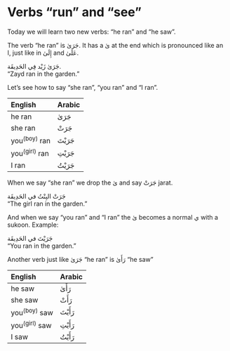 # Verbs "run" and "see"

Today we will learn two new verbs: "he ran" and "he saw".

The verb "he ran" is [جَرَىٰ]{.ar}. It has a [ىٰ]{.ar} at the end which is pronounced like an [ا]{.ar}, just like in [إِلَىٰ]{.ar} and [عَلَىٰ]{.ar}.

[جَرَىٰ زَيْد فِي الحَدِيقَة.]{.ar}  
"Zayd ran in the garden."

Let's see how to say "she ran", "you ran" and "I ran".

| English | Arabic |
|:--------------------|:--------------|
|he ran           | [جَرَىٰ]{.ar} | 
|she ran          | [جَرَتْ]{.ar} |
|you^(boy)^ ran   | [جَرَيْتَ]{.ar} |
|you^(girl)^ ran  | [جَرَيْتِ]{.ar} |
|I ran            | [جَرَيْتُ]{.ar} |

When we say "she ran" we drop the [ىٰ]{.ar} and say [جَرَتْ]{.ar} [jarat]{.trn}.

[جَرَتْ البِنْتُ في الحَدِيقَة]{.ar}  
"The girl ran in the garden."

And when we say "you ran" and "I ran" the [ىٰ]{.ar} becomes a normal [ي]{.ar} with a sukoon. Example:

[جَرَيْتَ في الحَدِيقَة]{.ar}  
"You ran in the garden."

Another verb just like [جَرَىٰ]{.ar} "he ran" is [رَأَىٰ]{.ar} "he saw"

| English | Arabic |
|:--------------------|:--------------|
|he saw           | [رَأَىٰ]{.ar} | 
|she saw          | [رَأَتْ]{.ar} |
|you^(boy)^ saw   | [رَأَيْتَ]{.ar} |
|you^(girl)^ saw  | [رَأَيْتِ]{.ar} |
|I saw            | [رَأَيْتُ]{.ar} |

